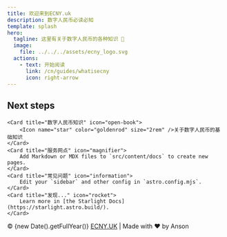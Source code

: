 ```yaml
---
title: 欢迎来到ECNY.uk
description: 数字人民币必读必知
template: splash
hero:
  tagline: 这里有关于数字人民币的各种知识 🚀
  image:
    file: ../../../assets/ecny_logo.svg
  actions:
    - text: 开始阅读
      link: /cn/guides/whatisecny
      icon: right-arrow
---
```




## Next steps

<CardGrid>
	<LinkCard
		title="如何使用"
		href="/cn/guides/whatisecny"
		description='如何开始使用数字人民币' />

	<Card title="数字人民币知识" icon="open-book">
		<Icon name="star" color="goldenrod" size="2rem" />关于数字人民币的基础知识
	</Card>
	<Card title="服务网点" icon="magnifier">
		Add Markdown or MDX files to `src/content/docs` to create new pages.
	</Card>
	<Card title="常见问题" icon="information">
		Edit your `sidebar` and other config in `astro.config.mjs`.
	</Card>
	<Card title="发现..." icon="rocket">
		Learn more in [the Starlight Docs](https://starlight.astro.build/).
	</Card>
</CardGrid>

<footer class="footer">
  <div class="footer-content">
    <div class="footer-copyright">
      © {new Date().getFullYear()} <a href="https://ecny.uk">ECNY.UK</a> | Made with ❤️ by Anson
    </div>
  </div>
</footer>


